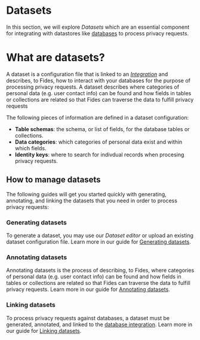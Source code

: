 
# Datasets
In this section, we will explore _Datasets_ which are an essential component for integrating with datastores like [databases](/user-guides/integrations/databases) to process privacy requests.

# What are datasets?
A dataset is a configuration file that is linked to an [_Integration_](./integrations) and describes, to Fides, how to interact with your databases for the purpose of processing privacy requests. A dataset describes where categories of personal data (e.g. user contact info) can be found and how fields in tables or collections are related so that Fides can traverse the data to fulfill privacy requests

The following pieces of information are defined in a dataset configuration:
- **Table schemas**: the schema, or list of fields, for the database tables or collections.
- **Data categories**: which categories of personal data exist and within which fields.
- **Identity keys**: where to search for indivdual records when procesing privacy requests.


## How to manage datasets
The following guides will get you started quickly with generating, annotating, and linking the datasets that you need in order to process privacy requests:

### Generating datasets
To generate a dataset, you may use our _Dataset editor_ or upload an existing dataset configuration file. Learn more in our guide for [Generating datasets](/user-guides/datasets/generate-datasets).

### Annotating datasets
Annotating datasets is the process of describing, to Fides, where categories of personal data (e.g. user contact info) can be found and how fields in tables or collections are related so that Fides can traverse the data to fulfill privacy requests. Learn more in our guide for [Annotating datasets](/user-guides/datasets/annotate-datasets).

### Linking datasets
To process privacy requests against databases, a dataset must be generated, annotated, and linked to the [database integration](./integrations).  Learn more in our guide for [Linking datasets](/user-guides/datasets/link-datasets).
